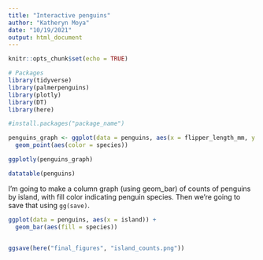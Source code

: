 ```yaml
---
title: "Interactive penguins"
author: "Katheryn Moya"
date: "10/19/2021"
output: html_document
---
```


```r
knitr::opts_chunk$set(echo = TRUE)

# Packages
library(tidyverse)
library(palmerpenguins)
library(plotly)
library(DT)
library(here)

#install.packages("package_name")
```

```r
penguins_graph <- ggplot(data = penguins, aes(x = flipper_length_mm, y = body_mass_g)) +
  geom_point(aes(color = species))

ggplotly(penguins_graph)
```

```r
datatable(penguins)
```
I'm going to make a column graph (using geom_bar) of counts of penguins by island, with fill color indicating penguin species. Then we're going to save that using `gg(save)`.

```r
ggplot(data = penguins, aes(x = island)) +
  geom_bar(aes(fill = species))


ggsave(here("final_figures", "island_counts.png"))
```

